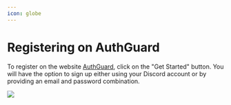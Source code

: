 ```yaml
---
icon: globe
---
```


# Registering on AuthGuard

To register on the website [AuthGuard](https://authguard.org), click on the "Get Started" button. You will have the option to sign up either using your Discord account or by providing an email and password combination.

<Image src="/start_image.png" />
